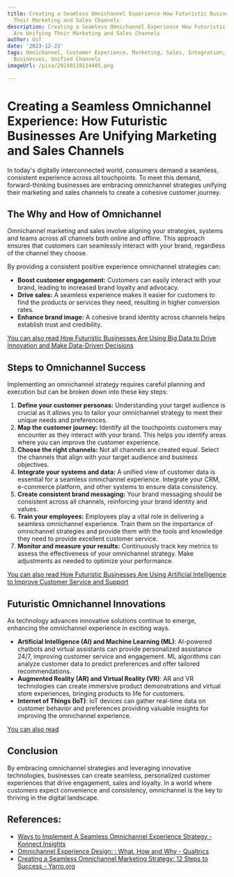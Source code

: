 ```yaml
---
title: Creating a Seamless Omnichannel Experience How Futuristic Businesses Are Unifying
  Their Marketing and Sales Channels
description: Creating a Seamless Omnichannel Experience How Futuristic Businesses
  Are Unifying Their Marketing and Sales Channels
author: Usf
date: '2023-12-23'
tags: Omnichannel, Customer Experience, Marketing, Sales, Integration, Futuristic
  Businesses, Unified Channels
imageUrl: /pixa/20240118114405.png

---
```

# Creating a Seamless  Omnichannel Experience: How Futuristic Businesses Are Unifying Marketing and Sales Channels

In today's digitally interconnected  world, consumers demand a seamless, consistent experience across  all touchpoints. To meet  this demand, forward-thinking businesses are embracing omnichannel strategies unifying  their marketing and sales channels to create  a cohesive customer  journey.

## The Why and How of Omnichannel

Omnichannel marketing and sales involve aligning your strategies, systems and teams across all  channels both online and offline. This approach ensures that customers can seamlessly interact with your brand, regardless of the channel they  choose.

By providing a consistent  positive experience omnichannel strategies can:
- **Boost customer engagement:** Customers can easily interact with your brand, leading to increased brand loyalty  and advocacy.
- **Drive sales:** A  seamless experience makes  it easier for customers to find the products or services they need, resulting in higher conversion rates.
- **Enhance brand image:** A cohesive brand identity  across channels helps establish  trust and credibility.

[You can also read  How Futuristic Businesses Are Using Big Data to Drive Innovation and  Make Data-Driven Decisions](How%20Futuristic%20Businesses%20Are%20Using%20Big%20Data%20to%20Drive%20Innovation%20and%20Make%20Data-Driven%20Decisions)


## Steps to Omnichannel Success

Implementing an omnichannel strategy requires careful planning and execution but can be broken down into these key steps:

1. **Define your  customer personas:** Understanding  your target audience is  crucial as it allows  you to tailor your omnichannel strategy to meet their unique needs and preferences.
2. **Map the customer journey:** Identify all the  touchpoints  customers may encounter as they interact with your brand. This helps you identify areas where you can improve the customer experience.
3. **Choose the right channels:** Not all channels  are created equal.  Select the channels that align with your target audience and business objectives.
4.  **Integrate your systems and data:** A unified view of customer data is essential for  a seamless omnichannel experience. Integrate your CRM, e-commerce  platform, and other  systems to ensure data consistency.
5. **Create consistent brand messaging:** Your brand messaging should  be consistent across all channels, reinforcing your  brand identity and values.
6. **Train  your employees:** Employees play a vital  role in delivering a  seamless omnichannel experience. Train them on the importance of omnichannel strategies and provide them with the tools and knowledge they need to provide excellent  customer service.
7. **Monitor and measure your results:** Continuously track key metrics to assess the effectiveness of your omnichannel strategy. Make adjustments as needed to optimize your performance.

[You can also read How  Futuristic Businesses Are Using Artificial Intelligence to Improve Customer Service and Support](How%20Futuristic%20Businesses%20Are%20Using%20Artificial%20Intelligence%20to%20Improve%20Customer%20Service%20and%20Support)


## Futuristic Omnichannel Innovations

As technology advances  innovative solutions continue to emerge,  enhancing the omnichannel experience in exciting ways.

- **Artificial Intelligence (AI) and Machine Learning (ML)**:  AI-powered chatbots and  virtual assistants can provide personalized assistance 24/7, improving customer service and engagement.  ML algorithms can  analyze customer data to  predict preferences and offer tailored recommendations.
- **Augmented Reality (AR) and Virtual Reality (VR)**: AR and VR  technologies can create  immersive product demonstrations and virtual store experiences, bringing products to life for customers.
-  **Internet  of Things (IoT)**: IoT devices can gather real-time data on customer behavior and preferences  providing valuable insights for improving the omnichannel experience.

[You can also read ]()


## Conclusion

By  embracing omnichannel strategies and leveraging innovative technologies,  businesses can create seamless, personalized customer experiences that  drive engagement, sales and loyalty. In a world where customers  expect convenience and consistency, omnichannel is the key to thriving in  the digital landscape.

## References:
- [Ways to Implement A Seamless Omnichannel Experience Strategy - Konnect Insights](https://konnectinsights.com/blogs/ways-to-implement-a-seamless-omnichannel-experience-strategy/)
- [Omnichannel Experience Design: : What, How and Why - Qualtrics](https://www.qualtrics.com/experience-management/customer/omnichannel-experience-design/)
- [Creating a Seamless Omnichannel Marketing Strategy: 12 Steps to Success - Yarro.org](https://yarro.org/creating-a-seamless-omnichannel-marketing-strategy-12-steps-to-success/)

